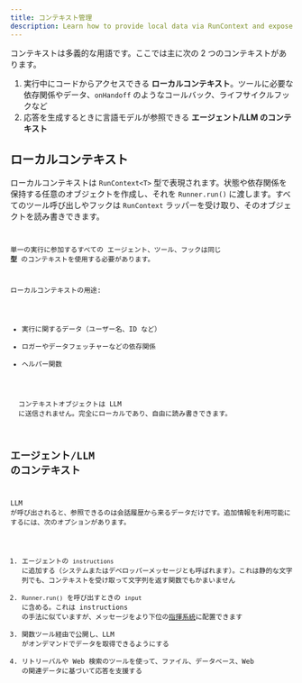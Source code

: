 ```yaml
---
title: コンテキスト管理
description: Learn how to provide local data via RunContext and expose context to the LLM
---
```



コンテキストは多義的な用語です。ここでは主に次の 2 つのコンテキストがあります。

1. 実行中にコードからアクセスできる **ローカルコンテキスト**。ツールに必要な依存関係やデータ、`onHandoff` のようなコールバック、ライフサイクルフックなど
2. 応答を生成するときに言語モデルが参照できる **エージェント/LLM のコンテキスト**

## ローカルコンテキスト

ローカルコンテキストは `RunContext<T>` 型で表現されます。状態や依存関係を保持する任意のオブジェクトを作成し、それを `Runner.run()` に渡します。すべてのツール呼び出しやフックは `RunContext` ラッパーを受け取り、そのオブジェクトを読み書きできます。

<Code
  lang="typescript"
  code={localContextExample}
  title="ローカルコンテキストの例"
/>

単一の実行に参加するすべての エージェント、ツール、フックは同じ **型** のコンテキストを使用する必要があります。

ローカルコンテキストの用途:

- 実行に関するデータ（ユーザー名、ID など）
- ロガーやデータフェッチャーなどの依存関係
- ヘルパー関数

<Aside type="note">
  コンテキストオブジェクトは LLM
  に送信されません。完全にローカルであり、自由に読み書きできます。
</Aside>

## エージェント/LLM のコンテキスト

LLM が呼び出されると、参照できるのは会話履歴から来るデータだけです。追加情報を利用可能にするには、次のオプションがあります。

1. エージェントの `instructions` に追加する（システムまたはデベロッパーメッセージとも呼ばれます）。これは静的な文字列でも、コンテキストを受け取って文字列を返す関数でもかまいません
2. `Runner.run()` を呼び出すときの `input` に含める。これは instructions の手法に似ていますが、メッセージをより下位の[指揮系統](https://cdn.openai.com/spec/model-spec-2024-05-08.html#follow-the-chain-of-command)に配置できます
3. 関数ツール経由で公開し、LLM がオンデマンドでデータを取得できるようにする
4. リトリーバルや Web 検索のツールを使って、ファイル、データベース、Web の関連データに基づいて応答を支援する

